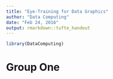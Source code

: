 ```yaml
---
title: "Eye-Training for Data Graphics"
author: "Data Computing"
date: "Feb 24, 2016"
output: rmarkdown::tufte_handout
---
```


```r
library(DataComputing)
```

\newcommand{\Questions}{{\marginnote{ \\1. What variables constitute the frame?\\2. What glyphs are used?\\3. What are the aesthetics for those glyphs?\\4. Which variable is mapped to each aesthetic?\\5. Which variable, if any, is used for faceting?\\6. Which scales are displayed with a guide?}}}

# Group One

\Questions
\includegraphics[angle=90, origin=c, width=\textwidth]{Images/NYT-admissions-gap.png}

\newpage

\Questions
\includegraphics[angle=90, origin=c, width=\textwidth]{Images/NYT-football-leagues.png}

\newpage

\Questions
\includegraphics[angle=90, origin=c, width=\textwidth]{Images/NYT-house-prices.png}

\newpage

\Questions
\includegraphics[angle=90, origin=c, width=\textwidth]{Images/sankey.png}

\newpage

\Questions
\includegraphics[angle=90, origin=c, width=\textwidth]{Images/NYT-map.png}

\newpage

\Questions
\includegraphics[angle=90, origin=c, width=\textwidth]{Images/NYT-pitching.png}

\newpage

\Questions
\includegraphics[angle=90, origin=c, width=\textwidth]{Images/NYT-recession.png}

\newpage

\Questions
\includegraphics[angle=90, origin=c, width=\textwidth]{Images/NYT-science-exam.png}

\newpage

\Questions
\includegraphics[angle=90, origin=c, width=\textwidth]{Images/NYT-Taxes.png}

\newpage

\Questions
\includegraphics[angle=90, origin=c, width=\textwidth]{Images/AndyZCladistics.png}
